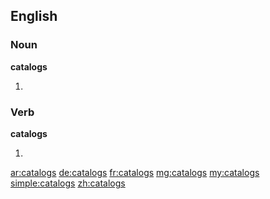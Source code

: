 ==English==

===Noun===
'''catalogs'''

# {{plural of|catalog}}

===Verb===
'''catalogs'''

# {{third-person singular of|catalog}}

[[ar:catalogs]]
[[de:catalogs]]
[[fr:catalogs]]
[[mg:catalogs]]
[[my:catalogs]]
[[simple:catalogs]]
[[zh:catalogs]]
